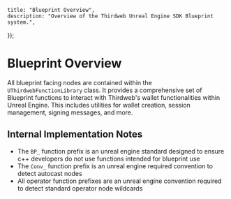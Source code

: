 
    title: "Blueprint Overview",
    description: "Overview of the Thirdweb Unreal Engine SDK Blueprint system.",
});

# Blueprint Overview

All blueprint facing nodes are contained within the `UThirdwebFunctionLibrary` class. It provides a comprehensive set of
Blueprint functions to interact with Thirdweb's wallet functionalities within Unreal Engine. This includes utilities
for wallet creation, session management, signing messages, and more.

## Internal Implementation Notes

- The `BP_` function prefix is an unreal engine standard designed to ensure c++ developers do not use functions intended
  for blueprint use
- The `Conv_` function prefix is an unreal engine required convention to detect autocast nodes
- All operator function prefixes are an unreal engine convention required to detect standard operator node wildcards
